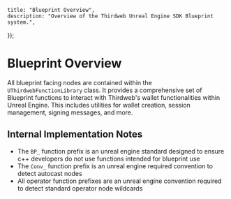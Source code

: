 
    title: "Blueprint Overview",
    description: "Overview of the Thirdweb Unreal Engine SDK Blueprint system.",
});

# Blueprint Overview

All blueprint facing nodes are contained within the `UThirdwebFunctionLibrary` class. It provides a comprehensive set of
Blueprint functions to interact with Thirdweb's wallet functionalities within Unreal Engine. This includes utilities
for wallet creation, session management, signing messages, and more.

## Internal Implementation Notes

- The `BP_` function prefix is an unreal engine standard designed to ensure c++ developers do not use functions intended
  for blueprint use
- The `Conv_` function prefix is an unreal engine required convention to detect autocast nodes
- All operator function prefixes are an unreal engine convention required to detect standard operator node wildcards
